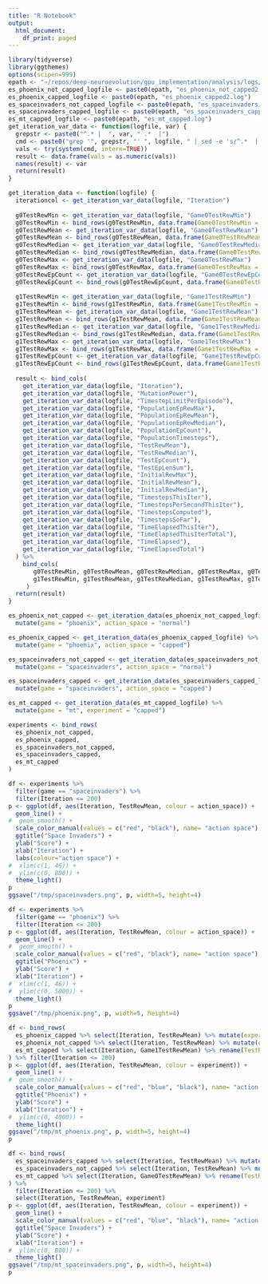 ```yaml
---
title: "R Notebook"
output:
  html_document:
    df_print: paged
---
```


```r
library(tidyverse)
library(ggthemes)
options(scipen=999)
epath <- "~/repos/deep-neuroevolution/gpu_implementation/analysis/logs/"
es_phoenix_not_capped_logfile <- paste0(epath, "es_phoenix_not_capped2.log")
es_phoenix_capped_logfile <- paste0(epath, "es_phoenix_capped2.log")
es_spaceinvaders_not_capped_logfile <- paste0(epath, "es_spaceinvaders_not_capped2.log")
es_spaceinvaders_capped_logfile <- paste0(epath, "es_spaceinvaders_capped.log")
es_mt_capped_logfile <- paste0(epath, "es_mt_capped.log")
get_iteration_var_data <- function(logfile, var) {
  grepstr <- paste0("^.* |  ", var, " .*  |")
  cmd <- paste0("grep '", grepstr, "' ", logfile, " | sed -e 's/^.*  |  //;s/ .*$//'")
  vals <- try(system(cmd, intern=TRUE))
  result <- data.frame(vals = as.numeric(vals))
  names(result) <- var
  return(result)
}

get_iteration_data <- function(logfile) {
  iterationcol <- get_iteration_var_data(logfile, "Iteration")
  
  g0TestRewMin <- get_iteration_var_data(logfile, "Game0TestRewMin")
  g0TestRewMin <- bind_rows(g0TestRewMin, data.frame(Game0TestRewMin = rep(NA, nrow(iterationcol) - nrow(g0TestRewMin))))
  g0TestRewMean <- get_iteration_var_data(logfile, "Game0TestRewMean")
  g0TestRewMean <- bind_rows(g0TestRewMean, data.frame(Game0TestRewMean = rep(NA, nrow(iterationcol) - nrow(g0TestRewMean))))
  g0TestRewMedian <- get_iteration_var_data(logfile, "Game0TestRewMedian")
  g0TestRewMedian <- bind_rows(g0TestRewMedian, data.frame(Game0TestRewMedian = rep(NA, nrow(iterationcol) - nrow(g0TestRewMedian))))
  g0TestRewMax <- get_iteration_var_data(logfile, "Game0TestRewMax")
  g0TestRewMax <- bind_rows(g0TestRewMax, data.frame(Game0TestRewMax = rep(NA, nrow(iterationcol) - nrow(g0TestRewMax))))
  g0TestRewEpCount <- get_iteration_var_data(logfile, "Game0TestRewEpCount")
  g0TestRewEpCount <- bind_rows(g0TestRewEpCount, data.frame(Game0TestRewEpCount = rep(NA, nrow(iterationcol) - nrow(g0TestRewEpCount))))
  
  g1TestRewMin <- get_iteration_var_data(logfile, "Game1TestRewMin")
  g1TestRewMin <- bind_rows(g1TestRewMin, data.frame(Game1TestRewMin = rep(NA, nrow(iterationcol) - nrow(g1TestRewMin))))
  g1TestRewMean <- get_iteration_var_data(logfile, "Game1TestRewMean")
  g1TestRewMean <- bind_rows(g1TestRewMean, data.frame(Game1TestRewMean = rep(NA, nrow(iterationcol) - nrow(g1TestRewMean))))
  g1TestRewMedian <- get_iteration_var_data(logfile, "Game1TestRewMedian")
  g1TestRewMedian <- bind_rows(g1TestRewMedian, data.frame(Game1TestRewMedian = rep(NA, nrow(iterationcol) - nrow(g1TestRewMedian))))
  g1TestRewMax <- get_iteration_var_data(logfile, "Game1TestRewMax")
  g1TestRewMax <- bind_rows(g1TestRewMax, data.frame(Game1TestRewMax = rep(NA, nrow(iterationcol) - nrow(g1TestRewMax))))
  g1TestRewEpCount <- get_iteration_var_data(logfile, "Game1TestRewEpCount")
  g1TestRewEpCount <- bind_rows(g1TestRewEpCount, data.frame(Game1TestRewEpCount = rep(NA, nrow(iterationcol) - nrow(g1TestRewEpCount))))
  
  result <- bind_cols(
    get_iteration_var_data(logfile, "Iteration"),
    get_iteration_var_data(logfile, "MutationPower"),
    get_iteration_var_data(logfile, "TimestepLimitPerEpisode"),
    get_iteration_var_data(logfile, "PopulationEpRewMax"),
    get_iteration_var_data(logfile, "PopulationEpRewMean"),
    get_iteration_var_data(logfile, "PopulationEpRewMedian"),
    get_iteration_var_data(logfile, "PopulationEpCount"),
    get_iteration_var_data(logfile, "PopulationTimesteps"),
    get_iteration_var_data(logfile, "TestRewMean"),
    get_iteration_var_data(logfile, "TestRewMedian"),
    get_iteration_var_data(logfile, "TestEpCount"),
    get_iteration_var_data(logfile, "TestEpLenSum"),
    get_iteration_var_data(logfile, "InitialRewMax"),
    get_iteration_var_data(logfile, "InitialRewMean"),
    get_iteration_var_data(logfile, "InitialRewMedian"),
    get_iteration_var_data(logfile, "TimestepsThisIter"),
    get_iteration_var_data(logfile, "TimestepsPerSecondThisIter"),
    get_iteration_var_data(logfile, "TimestepsComputed"),
    get_iteration_var_data(logfile, "TimestepsSoFar"),
    get_iteration_var_data(logfile, "TimeElapsedThisIter"),
    get_iteration_var_data(logfile, "TimeElapsedThisIterTotal"),
    get_iteration_var_data(logfile, "TimeElapsed"),
    get_iteration_var_data(logfile, "TimeElapsedTotal")
  ) %>% 
    bind_cols(
       g0TestRewMin, g0TestRewMean, g0TestRewMedian, g0TestRewMax, g0TestRewEpCount,
       g1TestRewMin, g1TestRewMean, g1TestRewMedian, g1TestRewMax, g1TestRewEpCount
     )
  return(result)
}

es_phoenix_not_capped <- get_iteration_data(es_phoenix_not_capped_logfile) %>% 
  mutate(game = "phoenix", action_space = "normal")

es_phoenix_capped <- get_iteration_data(es_phoenix_capped_logfile) %>% 
  mutate(game = "phoenix", action_space = "capped")

es_spaceinvaders_not_capped <- get_iteration_data(es_spaceinvaders_not_capped_logfile) %>% 
  mutate(game = "spaceinvaders", action_space = "normal")

es_spaceinvaders_capped <- get_iteration_data(es_spaceinvaders_capped_logfile) %>% 
  mutate(game = "spaceinvaders", action_space = "capped")

es_mt_capped <- get_iteration_data(es_mt_capped_logfile) %>% 
  mutate(game = "mt", experiment = "capped")

experiments <- bind_rows(
  es_phoenix_not_capped,
  es_phoenix_capped,
  es_spaceinvaders_not_capped,
  es_spaceinvaders_capped,
  es_mt_capped
)
```

```r
df <- experiments %>% 
  filter(game == "spaceinvaders") %>% 
  filter(Iteration <= 200)
p <- ggplot(df, aes(Iteration, TestRewMean, colour = action_space)) +
  geom_line() +
#  geom_smooth() +
  scale_color_manual(values = c("red", "black"), name= "action space") + #, guide = guide_legend(reverse = TRUE))
  ggtitle("Space Invaders") +
  ylab("Score") +
  xlab("Iteration") +
  labs(colour="action space") +
#  xlim(c(1, 46)) +
#  ylim(c(0, 800)) +
  theme_light()
p
ggsave("/tmp/spaceinvaders.png", p, width=5, height=4)
```

```r
df <- experiments %>% 
  filter(game == "phoenix") %>% 
  filter(Iteration <= 200)
p <- ggplot(df, aes(Iteration, TestRewMean, colour = action_space)) +
  geom_line() +
#  geom_smooth() +
  scale_color_manual(values = c("red", "black"), name= "action space") + #, guide = guide_legend(reverse = TRUE))
  ggtitle("Phoenix") +
  ylab("Score") +
  xlab("Iteration") +
#  xlim(c(1, 46)) +
#  ylim(c(0, 5000)) +
  theme_light()
p
ggsave("/tmp/phoenix.png", p, width=5, height=4)
```

```r
df <- bind_rows(
  es_phoenix_capped %>% select(Iteration, TestRewMean) %>% mutate(experiment = "capped"),
  es_phoenix_not_capped %>% select(Iteration, TestRewMean) %>% mutate(experiment = "normal"),
  es_mt_capped %>% select(Iteration, Game1TestRewMean) %>% rename(TestRewMean = Game1TestRewMean) %>% mutate(experiment = "capped multi task")
) %>% filter(Iteration <= 200)
p <- ggplot(df, aes(Iteration, TestRewMean, colour = experiment)) +
  geom_line() +
#  geom_smooth() +
  scale_color_manual(values = c("red", "blue", "black"), name= "action space") + #, guide = guide_legend(reverse = TRUE))
  ggtitle("Phoenix") +
  ylab("Score") +
  xlab("Iteration") +
#  ylim(c(0, 4000)) +
  theme_light()
ggsave("/tmp/mt_phoenix.png", p, width=5, height=4)
p
```

```r
df <- bind_rows(
  es_spaceinvaders_capped %>% select(Iteration, TestRewMean) %>% mutate(experiment = "capped"),
  es_spaceinvaders_not_capped %>% select(Iteration, TestRewMean) %>% mutate(experiment = "normal"),
  es_mt_capped %>% select(Iteration, Game0TestRewMean) %>% rename(TestRewMean = Game0TestRewMean) %>% mutate(experiment = "capped multi task")
) %>%
  filter(Iteration <= 200) %>% 
  select(Iteration, TestRewMean, experiment)
p <- ggplot(df, aes(Iteration, TestRewMean, colour = experiment)) +
  geom_line() +
  scale_color_manual(values = c("red", "blue", "black"), name= "action space") + #, guide = guide_legend(reverse = TRUE))
  ggtitle("Space Invaders") +
  ylab("Score") +
  xlab("Iteration") +
#  ylim(c(0, 800)) +
  theme_light()
ggsave("/tmp/mt_spaceinvaders.png", p, width=5, height=4)
p
```